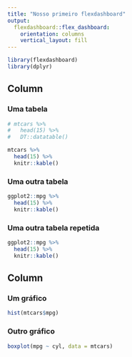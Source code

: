 ```yaml
---
title: "Nosso primeiro flexdashboard"
output: 
  flexdashboard::flex_dashboard:
    orientation: columns
    vertical_layout: fill
---
```


```r
library(flexdashboard)
library(dplyr)
```

Column {data-width=550}
-----------------------------------------------------------------------

### Uma tabela

```r
# mtcars %>% 
#   head(15) %>% 
#   DT::datatable()

mtcars %>%
  head(15) %>%
  knitr::kable()
```

### Uma outra tabela

```r
ggplot2::mpg %>% 
  head(15) %>% 
  knitr::kable()
```

### Uma outra tabela repetida

```r
ggplot2::mpg %>% 
  head(15) %>% 
  knitr::kable()
```

Column {data-width=450}
-----------------------------------------------------------------------

### Um gráfico

```r
hist(mtcars$mpg)
```

### Outro gráfico

```r
boxplot(mpg ~ cyl, data = mtcars)
```

